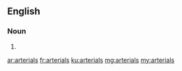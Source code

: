 ==English==

===Noun===
{{head|en}}

# {{plural of|arterial}}

[[ar:arterials]]
[[fr:arterials]]
[[ku:arterials]]
[[mg:arterials]]
[[my:arterials]]